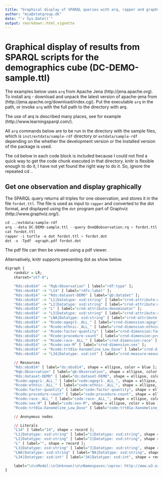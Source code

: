 ```yaml
---
title: "Graphical display of SPARQL queries with arq, rapper and graphviz"
author: "mja@statgroup.dk"
date: "`r Sys.Date()`"
output: rmarkdown::html_vignette
---
```

 
# Graphical display of results from SPARQL scripts for the demographics cube (DC-DEMO-sample.ttl)

The examples below uses `arq` from Apache Jena
(http://jena.apache.org). To install arq - download and unpack the
latest version of apache-jena from
(http://jena.apache.org/download/index.cgi). Put the executable `arq`
in the path, or invoke `arq` with the full path to the directory with
arq.

The use of arq is described many places, see for example
(http://www.learningsparql.com/).

All `arq` commands below are to be run in the directory with the
sample files, which is `inst/extdata/sample-rdf` directory or
`extdata/sample-rdf` depending on the whether the development version
or the installed version of the package is used.

The cd below in each code block is included because I could not find a
quick way to get the code chunk executed in that directory. knitr is
flexible enough to do it, I have not yet found the right way to do it.
So, ignore the repeated cd ..


## Get one observation and display graphically

The SPARQL query returns all triples for one observation, and stores
it in the file `fordot.ttl`. The file is used as input to `rapper` and
converted to the dot format, and displayed using the `dot` program
part of Graphviz (http://www.graphviz.org/).

```r
cd ../extdata/sample-rdf
arq --data DC-DEMO-sample.ttl --query OneQBobservation.rq > fordot.ttl
cat fordot.ttl
rapper -i turtle -o dot fordot.ttl > fordot.dot
dot -x -Tpdf -ograph.pdf fordot.dot
```

The pdf file can then be viewed using a pdf viewer. 

Alternatively, knitr supports presenting dot as show below.

```r
digraph {
	rankdir = LR;
	charset="utf-8";

	"Rds:obs014" -> "Rqb:Observation" [ label="rdf:type" ];
	"Rds:obs014" -> "L14" [ label="rdfs:label" ];
	"Rds:obs014" -> "Rds:dataset-DEMO" [ label="qb:dataSet" ];
	"Rds:obs014" -> "L1|Datatype: xsd:string" [ label="crnd-attribute:cellpartno" ];
	"Rds:obs014" -> "L2|Datatype: xsd:string" [ label="crnd-attribute:colno" ];
	"Rds:obs014" -> "L" [ label="crnd-attribute:denominator" ];
	"Rds:obs014" -> "L3|Datatype: xsd:string" [ label="crnd-attribute:rowno" ];
	"Rds:obs014" -> "LNA|Datatype: xsd:string" [ label="crnd-attribute:unit" ];
	"Rds:obs014" -> "Rcode:agegr1-_ALL_" [ label="crnd-dimension:agegr1" ];
	"Rds:obs014" -> "Rcode:ethnic-_ALL_" [ label="crnd-dimension:ethnic" ];
	"Rds:obs014" -> "Rcode:factor-quantity" [ label="crnd-dimension:factor" ];
	"Rds:obs014" -> "Rcode:procedure-count" [ label="crnd-dimension:procedure" ];
	"Rds:obs014" -> "Rcode:race-_ALL_" [ label="crnd-dimension:race" ];
	"Rds:obs014" -> "Rcode:sex-M" [ label="crnd-dimension:sex" ];
	"Rds:obs014" -> "Rcode:trt01a-Xanomeline_Low_Dose" [ label="crnd-dimension:trt01a" ];
	"Rds:obs014" -> "L34|Datatype: xsd:int" [ label="crnd-measure:measure" ];

	// Resources
	"Rds:obs014" [ label="ds:obs014", shape = ellipse, color = blue ];
	"Rqb:Observation" [ label="qb:Observation", shape = ellipse, color = blue ];
	"Rds:dataset-DEMO" [ label="ds:dataset-DEMO", shape = ellipse, color = blue ];
	"Rcode:agegr1-_ALL_" [ label="code:agegr1-_ALL_", shape = ellipse, color = blue ];
	"Rcode:ethnic-_ALL_" [ label="code:ethnic-_ALL_", shape = ellipse, color = blue ];
	"Rcode:factor-quantity" [ label="code:factor-quantity", shape = ellipse, color = blue ];
	"Rcode:procedure-count" [ label="code:procedure-count", shape = ellipse, color = blue ];
	"Rcode:race-_ALL_" [ label="code:race-_ALL_", shape = ellipse, color = blue ];
	"Rcode:sex-M" [ label="code:sex-M", shape = ellipse, color = blue ];
	"Rcode:trt01a-Xanomeline_Low_Dose" [ label="code:trt01a-Xanomeline_Low_Dose", shape = ellipse, color = blue ];

	// Anonymous nodes

	// Literals
	"L14" [ label="14", shape = record ];
	"L1|Datatype: xsd:string" [ label="1|Datatype: xsd:string", shape = record ];
	"L2|Datatype: xsd:string" [ label="2|Datatype: xsd:string", shape = record ];
	"L" [ label="", shape = record ];
	"L3|Datatype: xsd:string" [ label="3|Datatype: xsd:string", shape = record ];
	"LNA|Datatype: xsd:string" [ label="NA|Datatype: xsd:string", shape = record ];
	"L34|Datatype: xsd:int" [ label="34|Datatype: xsd:int", shape = record ];

	label="\n\nModel:\n(Unknown)\n\nNamespaces:\nprov: http://www.w3.org/ns/prov#\ncrnd-dimension: http://www.example.org/dc/dimension#\nmms: http://rdf.cdisc.org/mms#\ncrnd-measure: http://www.example.org/dc/measure#\ncode: http://www.example.org/dc/code/\nqb: http://purl.org/linked-data/cube#\ndccs: http://www.example.org/dc/demo/dccs/\nrdfs: http://www.w3.org/2000/01/rdf-schema#\ndcat: http://www.w3.org/ns/dcat#\npav: http://purl.org/pav\ndct: http://purl.org/dc/terms/\nxsd: http://www.w3.org/2001/XMLSchema#\nowl: http://www.w3.org/2002/07/owl#\nrdf: http://www.w3.org/1999/02/22-rdf-syntax-ns#\nskos: http://www.w3.org/2004/02/skos/core#\ncts: http://rdf.cdisc.org/ct/schema#\nrrdfqbcrnd0: http://www.example.org/rrdfqbcrnd0/\nds: http://www.example.org/dc/demo/ds/\ncrnd-attribute: http://www.example.org/dc/attribute#\n";
}
```

<!-- ```{r cache=FALSE} -->
<!-- knitr::read_chunk("../extdata/sample-rdf/fordot.dot") -->
<!-- ``` -->

<!-- ```{r unnamed-chunk-2, engine ='dot', fig.cap ='SPARQL query'} -->
<!-- ``` -->

<!-- cd ../extdata/sample-rdf -->
<!-- arq --data DC-DEMO-sample.ttl --query OneQBobservation.rq > fordot.ttl -->
<!-- rapper -q -i turtle -o dot fordot.ttl -->
